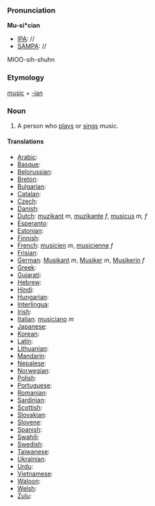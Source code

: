 ===Pronunciation===

'''Mu-si*cian'''
*[[IPA]]: //
*[[SAMPA]]: //
MIOO-sih-shuhn
===Etymology===

[[music]] + [[-ian]]

=== Noun ===
#A person who [[play]]s or [[sing]]s music.

====Translations====

*[[Arabic]]:
*[[Basque]]:
*[[Belorussian]]:
*[[Breton]]:
*[[Bulgarian]]:
*[[Catalan]]:
*[[Czech]]:
*[[Danish]]:
*[[Dutch]]: [[muzikant]] ''m'', [[muzikante]] ''f'', [[musicus]] ''m, f''
*[[Esperanto]]:
*[[Estonian]]:
*[[Finnish]]:
*[[French]]: [[musicien]] ''m'', [[musicienne]] ''f''
*[[Frisian]]:
*[[German]]: [[Musikant]] ''m'', [[Musiker]] ''m'', [[Musikerin]] ''f''
*[[Greek]]:
*[[Gujarati]]:
*[[Hebrew]]:
*[[Hindi]]:
*[[Hungarian]]: 
*[[Interlingua]]:
*[[Irish]]:
*[[Italian]]: [[musiciano]] ''m''
*[[Japanese]]:
*[[Korean]]:
*[[Latin]]:
*[[Lithuanian]]:
*[[Mandarin]]:
*[[Nepalese]]:
*[[Norwegian]]:
*[[Polish]]:
*[[Portuguese]]:
*[[Romanian]]:
*[[Sardinian]]:
*[[Scottish]]:
*[[Slovakian]]:
*[[Slovene]]:
*[[Spanish]]:
*[[Swahili]]:
*[[Swedish]]:
*[[Taiwanese]]:
*[[Ukrainian]]:
*[[Urdu]]:
*[[Vietnamese]]:
*[[Waloon]]:
*[[Welsh]]:
*[[Zulu]]: